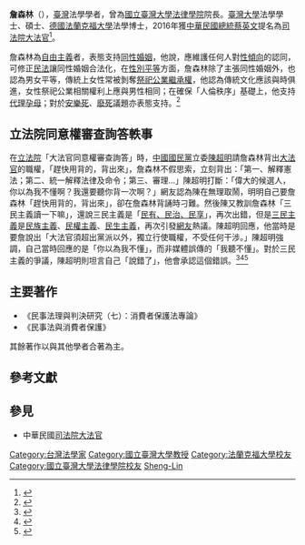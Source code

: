{{Infobox_Person
| name = 詹森林
|image=File:大法官詹森林.jpg
|box_width= 
|occupation= [[國立臺灣大學|國立臺灣大學]]法律學院教授
| period =
|birth_name=
| other_names =Jan, Sheng-Lin
| Sex = 男
|birth_date= {{birth date and age|1957|07|10}}
|birth_place= {{ROC-TWN}}
|death_date=
|death_place=
| nationality ={{ROC}}
| residence =
| party = {{無黨籍}}
| religion =
| spouse = 楊淑文
| relatives =
|educate=
*[[德國|德國]][[法蘭克福大學|法蘭克福大學]]法學博士
*[[國立臺灣大學|國立臺灣大學]]法學碩士（1984年）
*[[國立臺灣大學|國立臺灣大學]]法學士（1979年）
| past =
*國立台灣大學法律學院院長
*司法院大法官
| work =
|awards=
}}

'''詹森林'''（{{bd|1957年|7月10日||}}），[[臺灣|臺灣]]法學學者，曾為[[國立臺灣大學法律學院|國立臺灣大學法律學院]]院長。[[臺灣大學|臺灣大學]]法學學士、碩士、[[德國|德國]][[法蘭克福大學|法蘭克福大學]]法學博士，2016年獲[[中華民國總統|中華民國總統]][[蔡英文|蔡英文]]提名為[[司法院大法官|司法院大法官]]<ref>{{cite web|title=詹森林教授簡介|url=http://www.law.ntu.edu.tw/main.php?mod=teacher&func=show_teacher&teapro_id=35|website=國立臺灣大學法律學院|access-date=2016-10-21|archive-url=https://web.archive.org/web/20161023104841/http://www.law.ntu.edu.tw/main.php?mod=teacher&func=show_teacher&teapro_id=35|archive-date=2016-10-23|dead-url=yes}}</ref>。

詹森林為[[自由主義|自由主義]]者，表態支持[[同性婚姻|同性婚姻]]，他說，應維護任何人對[[性傾向|性傾向]]的認同，可修正[[民法|民法]]讓同性婚姻合法化，在[[性別平等|性別平等]]方面，詹森林除了主張同性婚姻外，也認為男女平等，傳統上女性常被剝奪[[祭祀公業|祭祀公業]][[繼承權|繼承權]]，他認為傳統文化應該與時俱進，女性祭祀公業相關權利上應與男性相同；在確保「人倫秩序」基礎上，他支持[[代理孕母|代理孕母]]；對於[[安樂死|安樂死]]、[[廢死|廢死]]議題亦表態支持。<ref>{{Cite web |url=http://news.ltn.com.tw/news/focus/paper/1043528 |title=大法官被提名人審查》詹森林支持同性婚姻 建議可修改民法 |access-date=2016-10-23 |archive-date=2020-09-21 |archive-url=https://web.archive.org/web/20200921195256/https://news.ltn.com.tw/news/focus/paper/1043528 |dead-url=no }}</ref>

==立法院同意權審查詢答軼事==
在[[立法院|立法院]]「大法官同意權審查詢答」時，[[中國國民黨|中國國民黨]]立委[[陳超明|陳超明]]請詹森林背出[[大法官|大法官]]的職權，「趕快用背的，背出來」，詹森林不假思索，立刻背出：「第一、解釋憲法；第二、統一解釋法律及命令；第三、審理...」陳超明打斷：「偉大的候選人，你以為我不懂啊？我還要聽你背一次啊？」網友認為陳在無理取鬧，明明自己要詹森林「趕快用背的，背出來」，卻在詹森林背誦時刁難。然後陳又教訓詹森林「三民主義讀一下嘛」，還說三民主義是「[[蓋茲堡演說|民有、民治、民享]]」，再次出錯，但是[[三民主義|三民主義]]是[[民族主義|民族主義]]、[[民權主義|民權主義]]、[[民生主義|民生主義]]，再次引發[[網路用戶|網友]]熱議。陳超明回應，他當時是要詹說出「大法官須超出黨派以外，獨立行使職權，不受任何干涉。」陳超明強調，自己當時回應的是「你以為我不懂」，而非媒體誤傳的「我聽不懂」。對於三民主義的爭議，陳超明則坦言自己「說錯了」，他會承認這個錯誤。<ref>{{Cite web |url=https://www.youtube.com/watch?v=ZLgMixc8VvA |title=陳超明詢問大法官被提名人詹森林 |access-date=2016-10-23 |archive-date=2017-03-27 |archive-url=https://web.archive.org/web/20170327135637/https://www.youtube.com/watch?v=ZLgMixc8VvA |dead-url=no }}</ref><ref>{{Cite web |url=http://www.nownews.com/n/2016/10/20/2277606 |title=大法官審查　陳超明、詹森林詢答秀下限？ |access-date=2016-10-23 |archive-date=2017-03-27 |archive-url=https://web.archive.org/web/20170327153017/http://www.nownews.com/n/2016/10/20/2277606 |dead-url=no }}</ref><ref>{{Cite web |url=http://news.ltn.com.tw/news/politics/breakingnews/1862084%E8%B3%AA%E8%A9%A2%E5%A4%A7%E6%B3%95%E5%AE%98%E8%A2%AB%E7%AC%91%E6%85%98 |title=陳超明出面回應了 |access-date=2018-04-23 |archive-date=2017-03-27 |archive-url=https://web.archive.org/web/20170327115832/http://news.ltn.com.tw/news/politics/breakingnews/1862084%E8%B3%AA%E8%A9%A2%E5%A4%A7%E6%B3%95%E5%AE%98%E8%A2%AB%E7%AC%91%E6%85%98 |dead-url=no }}</ref>

== 主要著作 ==
* 《民事法理與判決研究（七）：消費者保護法專論》
* 《民事法與消費者保護》

其餘著作以與其他學者合著為主。

== 參考文獻 ==
{{reflist}}

== 參見 ==

*中華民國[[司法院大法官|司法院大法官]]
{{司法院大法官}}
{{DEFAULTSORT: Jan, Sheng-Lin}}
[[Category:台灣法學家|Category:台灣法學家]]
[[Category:國立臺灣大學教授|Category:國立臺灣大學教授]]
[[Category:法蘭克福大學校友|Category:法蘭克福大學校友]]
[[Category:國立臺灣大學法律學院校友|Category:國立臺灣大學法律學院校友]]
[[Category:詹姓|Sheng-Lin]]